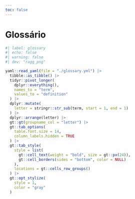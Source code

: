 ```yaml
---
toc: false
---
```


# Glossário {.unnumbered}

```r
#| label: glossary
#| echo: false
#| warning: false
#| dev: "ragg_png"

yaml::read_yaml(file = "./glossary.yml") |>
  tibble::as_tibble() |>
  tidyr::pivot_longer(
    dplyr::everything(),
    names_to = "term",
    values_to = "definition"
  ) |>
  dplyr::mutate(
    letter = stringr::str_sub(term, start = 1, end = 1)
  ) |>
  dplyr::arrange(letter) |>
  gt::gt(groupname_col = "letter") |>
  gt::tab_options(
    table.font.size = 14,
    column_labels.hidden = TRUE
  ) |>
  gt::tab_style(
    style = list(
      gt::cell_text(weight = "bold", size = gt::px(24)),
      gt::cell_borders(sides = "bottom", color = NULL)
    ),
    locations = gt::cells_row_groups()
  ) |>
  gt::opt_stylize(
    style = 1,
    color = "gray"
  )

```